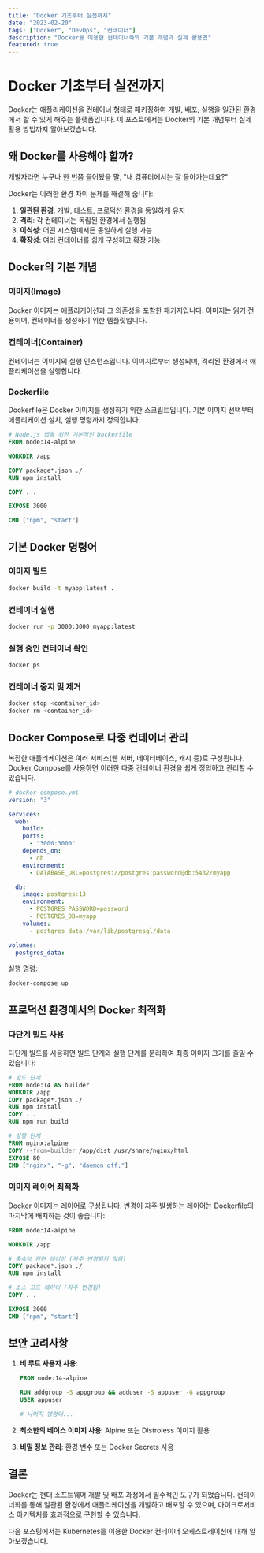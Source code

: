```yaml
---
title: "Docker 기초부터 실전까지"
date: "2023-02-20"
tags: ["Docker", "DevOps", "컨테이너"]
description: "Docker를 이용한 컨테이너화의 기본 개념과 실제 활용법"
featured: true
---
```


# Docker 기초부터 실전까지

Docker는 애플리케이션을 컨테이너 형태로 패키징하여 개발, 배포, 실행을 일관된 환경에서 할 수 있게 해주는 플랫폼입니다. 이 포스트에서는 Docker의 기본 개념부터 실제 활용 방법까지 알아보겠습니다.

## 왜 Docker를 사용해야 할까?

개발자라면 누구나 한 번쯤 들어봤을 말, "내 컴퓨터에서는 잘 돌아가는데요?"

Docker는 이러한 환경 차이 문제를 해결해 줍니다:

1. **일관된 환경**: 개발, 테스트, 프로덕션 환경을 동일하게 유지
2. **격리**: 각 컨테이너는 독립된 환경에서 실행됨
3. **이식성**: 어떤 시스템에서든 동일하게 실행 가능
4. **확장성**: 여러 컨테이너를 쉽게 구성하고 확장 가능

## Docker의 기본 개념

### 이미지(Image)

Docker 이미지는 애플리케이션과 그 의존성을 포함한 패키지입니다. 이미지는 읽기 전용이며, 컨테이너를 생성하기 위한 템플릿입니다.

### 컨테이너(Container)

컨테이너는 이미지의 실행 인스턴스입니다. 이미지로부터 생성되며, 격리된 환경에서 애플리케이션을 실행합니다.

### Dockerfile

Dockerfile은 Docker 이미지를 생성하기 위한 스크립트입니다. 기본 이미지 선택부터 애플리케이션 설치, 실행 명령까지 정의합니다.

```dockerfile
# Node.js 앱을 위한 기본적인 Dockerfile
FROM node:14-alpine

WORKDIR /app

COPY package*.json ./
RUN npm install

COPY . .

EXPOSE 3000

CMD ["npm", "start"]
```

## 기본 Docker 명령어

### 이미지 빌드

```bash
docker build -t myapp:latest .
```

### 컨테이너 실행

```bash
docker run -p 3000:3000 myapp:latest
```

### 실행 중인 컨테이너 확인

```bash
docker ps
```

### 컨테이너 중지 및 제거

```bash
docker stop <container_id>
docker rm <container_id>
```

## Docker Compose로 다중 컨테이너 관리

복잡한 애플리케이션은 여러 서비스(웹 서버, 데이터베이스, 캐시 등)로 구성됩니다. Docker Compose를 사용하면 이러한 다중 컨테이너 환경을 쉽게 정의하고 관리할 수 있습니다.

```yaml
# docker-compose.yml
version: "3"

services:
  web:
    build: .
    ports:
      - "3000:3000"
    depends_on:
      - db
    environment:
      - DATABASE_URL=postgres://postgres:password@db:5432/myapp

  db:
    image: postgres:13
    environment:
      - POSTGRES_PASSWORD=password
      - POSTGRES_DB=myapp
    volumes:
      - postgres_data:/var/lib/postgresql/data

volumes:
  postgres_data:
```

실행 명령:

```bash
docker-compose up
```

## 프로덕션 환경에서의 Docker 최적화

### 다단계 빌드 사용

다단계 빌드를 사용하면 빌드 단계와 실행 단계를 분리하여 최종 이미지 크기를 줄일 수 있습니다:

```dockerfile
# 빌드 단계
FROM node:14 AS builder
WORKDIR /app
COPY package*.json ./
RUN npm install
COPY . .
RUN npm run build

# 실행 단계
FROM nginx:alpine
COPY --from=builder /app/dist /usr/share/nginx/html
EXPOSE 80
CMD ["nginx", "-g", "daemon off;"]
```

### 이미지 레이어 최적화

Docker 이미지는 레이어로 구성됩니다. 변경이 자주 발생하는 레이어는 Dockerfile의 마지막에 배치하는 것이 좋습니다:

```dockerfile
FROM node:14-alpine

WORKDIR /app

# 종속성 관련 레이어 (자주 변경되지 않음)
COPY package*.json ./
RUN npm install

# 소스 코드 레이어 (자주 변경됨)
COPY . .

EXPOSE 3000
CMD ["npm", "start"]
```

## 보안 고려사항

1. **비 루트 사용자 사용**:

   ```dockerfile
   FROM node:14-alpine

   RUN addgroup -S appgroup && adduser -S appuser -G appgroup
   USER appuser

   # 나머지 명령어...
   ```

2. **최소한의 베이스 이미지 사용**: Alpine 또는 Distroless 이미지 활용

3. **비밀 정보 관리**: 환경 변수 또는 Docker Secrets 사용

## 결론

Docker는 현대 소프트웨어 개발 및 배포 과정에서 필수적인 도구가 되었습니다. 컨테이너화를 통해 일관된 환경에서 애플리케이션을 개발하고 배포할 수 있으며, 마이크로서비스 아키텍처를 효과적으로 구현할 수 있습니다.

다음 포스팅에서는 Kubernetes를 이용한 Docker 컨테이너 오케스트레이션에 대해 알아보겠습니다.

